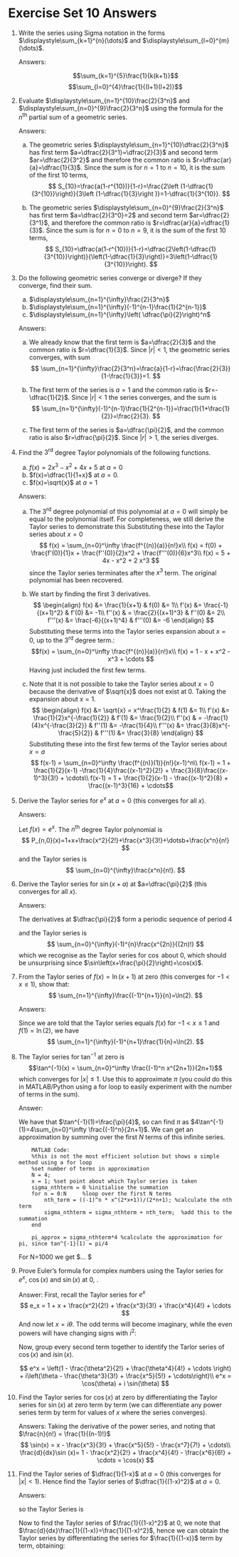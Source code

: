 # Exercise Set 10 Answers {.unlisted .unnumbered}

1. Write the series
    \begin{equation*}
    \frac{1}{1\cdot 2}+\frac{1}{2\cdot 3}+\frac{1}{3\cdot 4}+\frac{1}{4\cdot 5}+\frac{1}{5\cdot 6}
    \end{equation*}
    using Sigma notation in the forms $\displaystyle\sum_{k=1}^{n}(\dots)$ and $\displaystyle\sum_{l=0}^{m}(\dots)$.

    Answers:

    $$\sum_{k=1}^{5}\frac{1}{k(k+1)}$$
    $$\sum_{l=0}^{4}\frac{1}{(l+1)(l+2)}$$

1. Evaluate $\displaystyle\sum_{n=1}^{10}\frac{2}{3^n}$ and $\displaystyle\sum_{n=0}^{9}\frac{2}{3^n}$ using the formula for the $n^{\text{th}}$ partial sum of a geometric series.

    Answers:

    a. The geometric series $\displaystyle\sum_{n=1}^{10}\dfrac{2}{3^n}$ has first term $a=\dfrac{2}{3^1}=\dfrac{2}{3}$ and second term $ar=\dfrac{2}{3^2}$ and therefore the common ratio is $r=\dfrac{ar}{a}=\dfrac{1}{3}$. Since the sum is for $n=1$ to $n=10$, it is the sum of the first $10$ terms,
        $$
        S_{10}=\frac{a(1-r^{10})}{1-r}=\frac{2\left (1-\dfrac{1}{3^{10}}\right)}{3\left (1-\dfrac{1}{3}\right )}=1-\dfrac{1}{3^{10}}.
        $$

    a. The geometric series $\displaystyle\sum_{n=0}^{9}\frac{2}{3^n}$ has first term $a=\dfrac{2}{3^0}=2$ and second term $ar=\dfrac{2}{3^1}$, and therefore the common ratio is $r=\dfrac{ar}{a}=\dfrac{1}{3}$. Since the sum is for $n=0$ to $n=9$, it is the sum of the first $10$ terms,
        $$
        S_{10}=\dfrac{a(1-r^{10})}{1-r}=\dfrac{2\left(1-\dfrac{1}{3^{10}}\right)}{\left(1-\dfrac{1}{3}\right)}=3\left(1-\dfrac{1}{3^{10}}\right).
        $$


1. Do the following geometric series converge or diverge? If they converge, find their sum.
    a. $\displaystyle\sum_{n=1}^{\infty}\frac{2}{3^n}$
    a. $\displaystyle\sum_{n=1}^{\infty}(-1)^{n-1}\frac{1}{2^{n-1}}$
    a. $\displaystyle\sum_{n=1}^{\infty}\left( \dfrac{\pi}{2}\right)^n$

    Answers:

    a. We already know that the first term is $a=\dfrac{2}{3}$ and the common ratio is $r=\dfrac{1}{3}$. Since $|r|<1$, the geometric series converges, with sum
        $$
        \sum_{n=1}^{\infty}\frac{2}{3^n}=\frac{a}{1-r}=\frac{\frac{2}{3}}{1-\frac{1}{3}}=1.
        $$

    a. The first term of the series is $a=1$ and the common ratio is $r=-\dfrac{1}{2}$. Since $|r|<1$ the series converges, and the sum is
        $$
        \sum_{n=1}^{\infty}(-1)^{n-1}\frac{1}{2^{n-1}}=\frac{1}{1+\frac{1}{2}}=\frac{2}{3}.
        $$

    a. The first term of the series is $a=\dfrac{\pi}{2}$, and the common ratio is also $r=\dfrac{\pi}{2}$. Since $|r|>1$, the series diverges.


1. Find the $3^{\text{rd}}$ degree Taylor polynomials of the following functions.
    a. $f(x)=2x^3-x^2+4x+5$ at $a=0$
    a. $f(x)=\dfrac{1}{1+x}$ at $a=0$. 
    a. $f(x)=\sqrt{x}$ at $a=1$

    Answers:
    a. The $3^{\text{rd}}$ degree polynomial of this polynomial at $a=0$ will simply be equal to the polynomial itself. For completeness, we still derive the Taylor series to demonstrate this
    \begin{align}
    f(x)&=2x^3 - x^2 + 4x + 5       & f(0)&=5\\
    f'(x)&= 6x^2 - 2x + 4           & f'(0)&=4\\
    f''(x)&= 12x - 2                & f''(0) &= -2\\
    f'''(x) &= 12                   & f'''(0) &= 12
    \end{align}
    Substituting these into the Taylor series about $x=0$
    $$
    f(x) = \sum_{n=0}^\infty \frac{f^{(n)}(a)}{n!}x\\
    f(x) = f(0) + \frac{f'(0)}{1}x + \frac{f''(0)}{2}x^2 + \frac{f'''(0)}{6}x^3\\
    f(x) = 5 + 4x - x^2 + 2 x^3
     $$
    since the Taylor series terminates after the $x^3$ term. The original polynomial has been recovered.
    a. We start by finding the first 3 derivatives.
    $$ \begin{align}
    f(x) &= \frac{1}{x+1}        & f(0) &= 1\\
    f'(x) &= \frac{-1}{(x+1)^2}     & f'(0) &= -1\\
    f''(x) & = \frac{2}{(x+1)^3}    & f''(0) &= 2\\
    f'''(x) &= \frac{-6}{(x+1)^4}   & f'''(0) &= -6
    \end{align}
    $$
    Substituting these terms into the Taylor series expansion about $x=0$, up to the $3^\text{rd}$ degree term.:
    $$f(x) = \sum_{n=0}^\infty \frac{f^{(n)}(a)}{n!}x\\
    f(x) = 1 - x + x^2 - x^3 + \cdots
    $$
    Having just included the first few terms.
    
    a. Note that it is not possible to take the Taylor series about $x=0$ because the derivative of $\sqrt{x}$ does not exist at $0$. Taking the expansion about $x=1$.
    $$
    \begin{align}
    f(x) &= \sqrt{x} = x^\frac{1}{2}    & f(1) &= 1\\
    f'(x) &= \frac{1}{2}x^{-\frac{1}{2}}        & f'(1) &= \frac{1}{2}\\
    f''(x) & = -\frac{1}{4}x^{-\frac{3}{2}}       & f''(1) &= -\frac{1}{4}\\
    f'''(x) &=  \frac{3}{8}x^{-\frac{5}{2}}       & f'''(1) &= \frac{3}{8}
    \end{align}
    $$
    Substituting these into the first few terms of the Taylor series about $x=a$
    $$
    f(x-1) = \sum_{n=0}^\infty \frac{f^{(n)}(1)}{n!}(x-1)^n\\
    f(x-1) = 1 + \frac{1}{2}(x-1) -\frac{1}{4}\frac{(x-1)^2}{2!} + \frac{3}{8}\frac{(x-1)^3}{3!} + \cdots\\
    f(x-1) = 1 + \frac{1}{2}(x-1) - \frac{(x-1)^2}{8} + \frac{(x-1)^3}{16} + \cdots$$
  
1. Derive the Taylor series for $e^x$ at $a=0$ (this converges for all $x$).

    Answers:

    Let $f(x)=e^x$.
    \begin{align*}
    f(x)&=e^x       & f(0)&=1\\
    f'(x)&=e^x      & f'(0)&=1\\
    f^{(n)}(x)&=e^x & f^{(n)}(0)&=1
    \end{align*}
    The $n^{\text{th}}$ degree Taylor polynomial is
    $$
    P_{n,0}(x)=1+x+\frac{x^2}{2!}+\frac{x^3}{3!}+\dotsb+\frac{x^n}{n!}
    $$
    and the Taylor series is
    $$
    \sum_{n=0}^{\infty}\frac{x^n}{n!}.
    $$

1. Derive the Taylor series for $\sin(x+a)$ at $a=\dfrac{\pi}{2}$ (this converges for all $x$).

    Answers:

    The derivatives at $\dfrac{\pi}{2}$ form a periodic sequence of period $4$
    \begin{align*}
    f(x)&=\sin(x)       & f\left(\frac{\pi}{2}\right)&=1\\
    f^{(1)}(x)&=\cos(x)      & f^{(1)}\left(\frac{\pi}{2}\right)&=0\\
    f^{(2)}(x)&=-\sin(x)     & f^{(2)}\left(\frac{\pi}{2}\right)&=-1\\
    f^{(3)}(x)&=-\cos(x)     & f^{(3)}\left(\frac{\pi}{2}\right)&=0\\
    f^{(4)}(x)&=\sin(x) & f^{(4)}\left(\frac{\pi}{2}\right)&=1
    \end{align*}

    and the Taylor series is
    $$
    \sum_{n=0}^{\infty}(-1)^{n}\frac{x^{2n}}{(2n)!}
    $$
    which we recognise as the Taylor series for $\cos$ about $0$, which should be unsurprising since $\sin\left(x+\frac{\pi}{2}\right)=\cos(x)$.


1. From the Taylor series of $f(x)=\ln(x+1)$ at zero (this converges for $-1 < x \le 1$), show that:
    $$
    \sum_{n=1}^{\infty}\frac{(-1)^{n+1}}{n}=\ln(2).
    $$

    Answers:

    Since we are told that the Taylor series equals $f(x)$ for $-1 < x\le 1$ and $f(1)=\ln(2)$, we have
    $$
    \sum_{n=1}^{\infty}(-1)^{n+1}\frac{1}{n}=\ln(2).
    $$


1. The Taylor series for $\tan^{-1}$ at zero is
    $$\tan^{-1}(x) = \sum_{n=0}^\infty \frac{(-1)^n x^{2n+1}}{2n+1}$$
    which converges for $|x|\leq 1$. Use this to approximate $\pi$ (you could do this in MATLAB/Python using a for loop to easily experiment with the number of terms in the sum).


    Answer:

    We have that $\tan^{-1}(1)=\frac{\pi}{4}$, so can find $\pi$ as $4\tan^{-1}(1)=4\sum_{n=0}^\infty \frac{(-1)^n}{2n+1}$. We can get an approximation by summing over the first $N$ terms of this infinite series.

    ```{verbatim}
        MATLAB Code:
        %this is not the most efficient solution but shows a simple method using a for loop
        %set number of terms in approximation
        N = 4;
        x = 1; %set point about which Taylor series is taken
        sigma_nthterm = 0 %initialise the summation
        for n = 0:N     %loop over the first N terms
            nth_term = ((-1)^n * x^(2*x+1))/(2*n+1); %calculate the nth term
            sigma_nthterm = sigma_nthterm + nth_term;  %add this to the summation
        end

        pi_approx = sigma_nthterm*4 %calculate the approximation for pi, since tan^{-1}(1) = pi/4
    ```
     For N=1000 we get $\pi\approx 3.1426... $
    
1. Prove Euler's formula for complex numbers using the Taylor series for $e^x$, $\cos(x)$ and $\sin(x)$ at $0$, .
 
    Answer:
    First, recall the Taylor series for $e^x$
    $$
    e_x = 1 + x + \frac{x^2}{2!} + \frac{x^3}{3!} + \frac{x^4}{4!} + \cdots
    $$
    And now let $x = i\theta$. The odd terms will become imaginary, while the even powers will have changing signs with $i^2$:
    
    \begin{align}
    e^{i\theta} &= 1 + i\theta + \frac{i^2 \theta^2}{2!} + \frac{i^3 \theta^3}{3!} + \frac{i^4 \theta^4}{4!} + \cdots \\
    &= 1 + i\theta - \frac{\theta^2}{2!} - i\frac{\theta^3}{3!} + \frac{\theta^4}{4!} + \cdots
    \end{align}
    
    Now, group every second term together to identify the Tarlor series of $\cos(x)$ and $i\sin(x)$.
    
    $$
    e^x = \left(1 - \frac{\theta^2}{2!} + \frac{\theta^4}{4!} + \cdots \right) + i\left(\theta - \frac{\theta^3}{3!} + \frac{x^5}{5!} + \cdots\right)\\
    e^x = \cos(\theta) + i \sin(\theta)
    $$
    
    
 
1. Find the Taylor series for $\cos(x)$ at zero by differentiating the Taylor series for $\sin(x)$ at zero term by term (we can differentiate any power series term by term for values of $x$ where the series converges).

    Answers:
    Taking the derivative of the power series, and noting that $\frac{n}{n!} = \frac{1}{(n-1)!}$
    $$
    \sin(x) = x - \frac{x^3}{3!} + \frac{x^5}{5!} - \frac{x^7}{7!} + \cdots\\
    \frac{d}{dx}\sin (x)= 1 - \frac{x^2}{2!} + \frac{x^4}{4!} - \frac{x^6}{6!} + \cdots = \cos(x)
    $$
    
    
    
    
1. Find the Taylor series of $\dfrac{1}{1-x}$ at $a=0$ (this converges for $|x|<1$). Hence find the Taylor series of $\dfrac{1}{(1-x)^2}$ at $a=0$. 

    Answers:

    \begin{align*}
    f(x)&=(1-x)^{-1}            & f(0)&=1\\
    f^{(1)}(x)&=(1-x)^{-2}      & f^{(1)}(0)&=1\\
    f^{(2)}(x)&=2(1-x)^{-3}     & f^{(2)}(0)&=2\\
    f^{(3)}(x)&=6(1-x)^{-4}     & f^{(3)}(0)&=6=3!\\
    f^{(4)}(x)&=24(1-x)^{-5}     & f^{(4)}(0)&=24=4!
    \end{align*}
    so the Taylor Series is
    \begin{equation*}
    \sum_{n=0}^{\infty}x^n.
    \end{equation*}

    Now to find the Taylor series of $\frac{1}{(1-x)^2}$ at $0$, we note that $\frac{d}{dx}\frac{1}{(1-x)}=\frac{1}{(1-x)^2}$, hence we can obtain the Taylor series by differentiating the series for $\frac{1}{(1-x)}$ term by term, obtaining:
    \begin{equation*}
    \sum_{n=1}^{\infty}nx^{n-1}.
    \end{equation*}